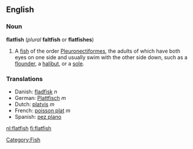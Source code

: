 {{wikipedia}}
==English==

===Noun===
'''flatfish''' (''plural'' '''faltfish''' or '''flatfishes''')

#A [[fish]] of the order [[Pleuronectiformes]], the adults of which have both eyes on one side and usually swim with the other side down, such as a [[flounder]], a [[halibut]], or a [[sole]].

===Translations===
*Danish: [[fladfisk]] ''n''
*German: [[Plattfisch]] ''m''
*Dutch: [[platvis]] ''m''
*French: [[poisson plat]] ''m''
*Spanish: [[pez plano]] {{m}}

[[Category:Fish]]

[[nl:flatfish]]
[[fi:flatfish]]